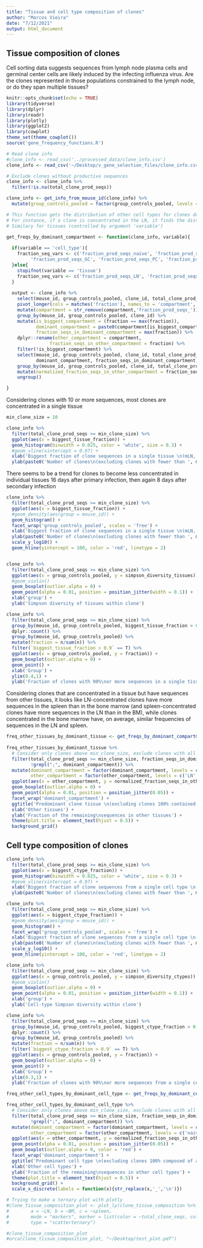 ```yaml
---
title: "Tissue and cell type composition of clones"
author: "Marcos Vieira"
date: "7/12/2021"
output: html_document
---
```


## Tissue composition of clones ##

Cell sorting data suggests sequences from lymph node plasma cells and germinal center cells are likely induced by the infecting influenza virus. Are the clones represented in those populations constrained to the lymph node, or do they span multiple tissues? 



```r
knitr::opts_chunk$set(echo = TRUE)
library(tidyverse)
library(dplyr)
library(readr)
library(plotly)
library(ggplot2)
library(cowplot)
theme_set(theme_cowplot())
source('gene_frequency_functions.R')
```


```r
# Read clone info
#clone_info <- read_csv('../processed_data/clone_info.csv')
clone_info <- read_csv('~/Desktop/v_gene_selection_files/clone_info.csv')

# Exclude clones without productive sequences 
clone_info <- clone_info %>%
  filter(!is.na(total_clone_prod_seqs))

clone_info <- get_info_from_mouse_id(clone_info) %>%
  mutate(group_controls_pooled = factor(group_controls_pooled, levels = group_controls_pooled_factor_levels))
```

```r

# This function gets the distribution of other cell types for clones dominated by each cell type
# For instance, if a clone is concentrated in the LN, it finds the distribution of the remaining sequences across the other tissues
# Similary for tissues (controlled by argument 'variable')

get_freqs_by_dominant_compartment <- function(clone_info, variable){
  
  if(variable == 'cell_type'){
    fraction_seq_vars <- c('fraction_prod_seqs_naive', 'fraction_prod_seqs_nonnaive_IgD+B220+',
         'fraction_prod_seqs_GC', 'fraction_prod_seqs_PC', 'fraction_prod_seqs_mem')
  }else{
    stopifnot(variable == 'tissue')
    fraction_seq_vars <- c('fraction_prod_seqs_LN', 'fraction_prod_seqs_spleen', 'fraction_prod_seqs_BM')
  }
  
  output <- clone_info %>% 
    select(mouse_id, group_controls_pooled, clone_id, total_clone_prod_seqs, any_of(fraction_seq_vars)) %>%
    pivot_longer(cols = matches('fraction'), names_to = 'compartment', values_to = 'fraction') %>%
    mutate(compartment = str_remove(compartment,'fraction_prod_seqs_')) %>%
    group_by(mouse_id, group_controls_pooled, clone_id) %>%
    mutate(is_biggest_compartment = (fraction == max(fraction)),
           dominant_compartment = paste0(compartment[is_biggest_compartment], collapse = ';'),
           fraction_seqs_in_dominant_compartment = max(fraction)) %>%
    dplyr::rename(other_compartment = compartment,
                fraction_seqs_in_other_compartment = fraction) %>%
    filter(!is_biggest_compartment) %>%
    select(mouse_id, group_controls_pooled, clone_id, total_clone_prod_seqs,
           dominant_compartment, fraction_seqs_in_dominant_compartment, other_compartment, fraction_seqs_in_other_compartment) %>%
    group_by(mouse_id, group_controls_pooled, clone_id, total_clone_prod_seqs, dominant_compartment, fraction_seqs_in_dominant_compartment) %>%
    mutate(normalized_fraction_seqs_in_other_compartment = fraction_seqs_in_other_compartment / sum(fraction_seqs_in_other_compartment)) %>%
    ungroup()

}

```

Considering clones with 10 or more sequences, most clones are concentrated in a single tissue
```r
min_clone_size = 10

clone_info %>%
  filter(total_clone_prod_seqs >= min_clone_size) %>%
  ggplot(aes(x = biggest_tissue_fraction)) +
  geom_histogram(binwidth = 0.025, color = 'white', size = 0.3) +
  #geom_vline(xintercept = 0.97) +
  xlab('Biggest fraction of clone sequences in a single tissue \n(mLN, BM or spleen)') +
  ylab(paste0('Number of clones\n(excluding clones with fewer than ', min_clone_size, ' seqs.)'))
```

There seems to be a trend for clones to become less concentrated in individual tissues 16 days after primary infection, then again 8 days after secondary infection

```r
clone_info %>%
  filter(total_clone_prod_seqs >= min_clone_size) %>%
  ggplot(aes(x = biggest_tissue_fraction)) +
  #geom_density(aes(group = mouse_id)) +
  geom_histogram() + 
  facet_wrap('group_controls_pooled', scales = 'free') + 
  xlab('Biggest fraction of clone sequences in a single tissue \n(mLN, BM or spleen)') +
  ylab(paste0('Number of clones\n(excluding clones with fewer than ', min_clone_size, ' seqs.)')) +
  scale_y_log10() +
  geom_hline(yintercept = 100, color = 'red', linetype = 2)


clone_info %>%
  filter(total_clone_prod_seqs >= min_clone_size) %>%
  ggplot(aes(x = group_controls_pooled, y = simpson_diversity_tissues)) +
  #geom_violin() 
  geom_boxplot(outlier.alpha = 0) +
  geom_point(alpha = 0.01, position = position_jitter(width = 0.1)) +
  xlab('group') +
  ylab('Simpson diversity of tissues within clone')

clone_info %>%
  filter(total_clone_prod_seqs >= min_clone_size) %>%
  group_by(mouse_id, group_controls_pooled, biggest_tissue_fraction > 0.9) %>%
  dplyr::count() %>%
  group_by(mouse_id, group_controls_pooled) %>%
  mutate(fraction = n/sum(n)) %>%
  filter(`biggest_tissue_fraction > 0.9` == T) %>%
  ggplot(aes(x = group_controls_pooled, y = fraction)) +
  geom_boxplot(outlier.alpha = 0) +
  geom_point() +
  xlab('Group') +
  ylim(0.4,1) + 
  ylab('Fraction of clones with 90%\nor more sequences in a single tissue')

```


Considering clones that are concentrated in a tissue but have sequences from other tissues, it looks like LN-concentrated clones have more sequences in the spleen than in the bone marrow (and spleen-concentrated clones have more sequences in the LN than in the BM), while clones concentrated in the bone marrow have, on average, similar frequencies of sequences in the LN and spleen.


```r

freq_other_tissues_by_dominant_tissue <- get_freqs_by_dominant_compartment(clone_info, variable = 'tissue') 
  
freq_other_tissues_by_dominant_tissue %>% 
  # Consider only clones above min_clone_size, exclude clones with all singles in only one tissue, exactly co-dominant tissues
  filter(total_clone_prod_seqs >= min_clone_size, fraction_seqs_in_dominant_compartment < 1,
         !grepl(";", dominant_compartment)) %>%
  mutate(dominant_compartment = factor(dominant_compartment, levels = c('LN','spleen','BM')),
         other_compartment = factor(other_compartment, levels = c('LN','spleen','BM'))) %>%
  ggplot(aes(x = other_compartment, y = normalized_fraction_seqs_in_other_compartment)) +
  geom_boxplot(outlier.alpha = 0) +
  geom_point(alpha = 0.01, position = position_jitter(0.05)) +
  facet_wrap('dominant_compartment') +
  ggtitle('Predominant clone tissue \n(excluding clones 100% contained in a single tissue)') +
  xlab('Other tissues') +
  ylab('Fraction of the remaining\nsequences in other tissues') +
  theme(plot.title = element_text(hjust = 0.5)) +
  background_grid()
```

## Cell type composition of clones ##
```r

clone_info %>%
  filter(total_clone_prod_seqs >= min_clone_size) %>%
  ggplot(aes(x = biggest_ctype_fraction)) +
  geom_histogram(binwidth = 0.025, color = 'white', size = 0.3) +
  #geom_vline(xintercept = 0.97) +
  xlab('Biggest fraction of clone sequences from a single cell type \n(naive, non-naive IgD+B220+, GC, PC or mem)') +
  ylab(paste0('Number of clones\n(excluding clones with fewer than ', min_clone_size, ' seqs.)'))

clone_info %>%
  filter(total_clone_prod_seqs >= min_clone_size) %>%
  ggplot(aes(x = biggest_ctype_fraction)) +
  #geom_density(aes(group = mouse_id)) +
  geom_histogram() + 
  facet_wrap('group_controls_pooled', scales = 'free') + 
  xlab('Biggest fraction of clone sequences from a single cell type \n(naive, non-naive IgD+B220+, GC, PC or mem)') +
  ylab(paste0('Number of clones\n(excluding clones with fewer than ', min_clone_size, ' seqs.)')) +
  scale_y_log10() +
  geom_hline(yintercept = 100, color = 'red', linetype = 2)

clone_info %>%
  filter(total_clone_prod_seqs >= min_clone_size) %>%
  ggplot(aes(x = group_controls_pooled, y = simpson_diversity_ctypes)) +
  #geom_violin() 
  geom_boxplot(outlier.alpha = 0) +
  geom_point(alpha = 0.01, position = position_jitter(width = 0.1)) +
  xlab('group') +
  ylab('Cell-type Simpson diversity within clone')

clone_info %>%
  filter(total_clone_prod_seqs >= min_clone_size) %>%
  group_by(mouse_id, group_controls_pooled, biggest_ctype_fraction > 0.9) %>%
  dplyr::count() %>%
  group_by(mouse_id, group_controls_pooled) %>%
  mutate(fraction = n/sum(n)) %>%
  filter(`biggest_ctype_fraction > 0.9` == T) %>%
  ggplot(aes(x = group_controls_pooled, y = fraction)) +
  geom_boxplot(outlier.alpha = 0) +
  geom_point() +
  xlab('Group') +
  ylim(0.3,1) + 
  ylab('Fraction of clones with 90%\nor more sequences from a single cell type')

```

```r

freq_other_cell_types_by_dominant_cell_type <- get_freqs_by_dominant_compartment(clone_info, 'cell_type')

freq_other_cell_types_by_dominant_cell_type %>% 
  # Consider only clones above min_clone_size, exclude clones with all singles in only one cell type, exactly co-dominant cell
  filter(total_clone_prod_seqs >= min_clone_size, fraction_seqs_in_dominant_compartment < 1,
         !grepl(";", dominant_compartment)) %>%
  mutate(dominant_compartment = factor(dominant_compartment, levels = c('naive','nonnaive_IgD+B220+','GC','PC','mem')),
         other_compartment = factor(other_compartment, levels = c('naive','nonnaive_IgD+B220+','GC','PC','mem'))) %>%
  ggplot(aes(x = other_compartment, y = normalized_fraction_seqs_in_other_compartment)) +
  geom_point(alpha = 0.01, position = position_jitter(0.05)) +
  geom_boxplot(outlier.alpha = 0, color = 'red') +
  facet_wrap('dominant_compartment') +
  ggtitle('Predominant cell type \n(excluding clones 100% composed of a single type)') +
  xlab('Other cell types') +
  ylab('Fraction of the remaining\nsequences in other cell types') +
  theme(plot.title = element_text(hjust = 0.5)) +
  background_grid() +
  scale_x_discrete(labels = function(x){str_replace(x,'_','\n')})


```



```r
# Trying to make a ternary plot with plotly
#clone_tissue_composition_plot <- plot_ly(clone_tissue_composition %>% filter(mouse_id == '40-7'),
#        a = ~LN, b = ~BM, c = ~spleen,
#        mode = "markers", marker = list(color = ~total_clone_seqs, colorscale='Viridis'),
#        type = "scatterternary")

#clone_tissue_composition_plot 
#orca(clone_tissue_composition_plot, "~/Desktop/test_plot.pdf")

```

